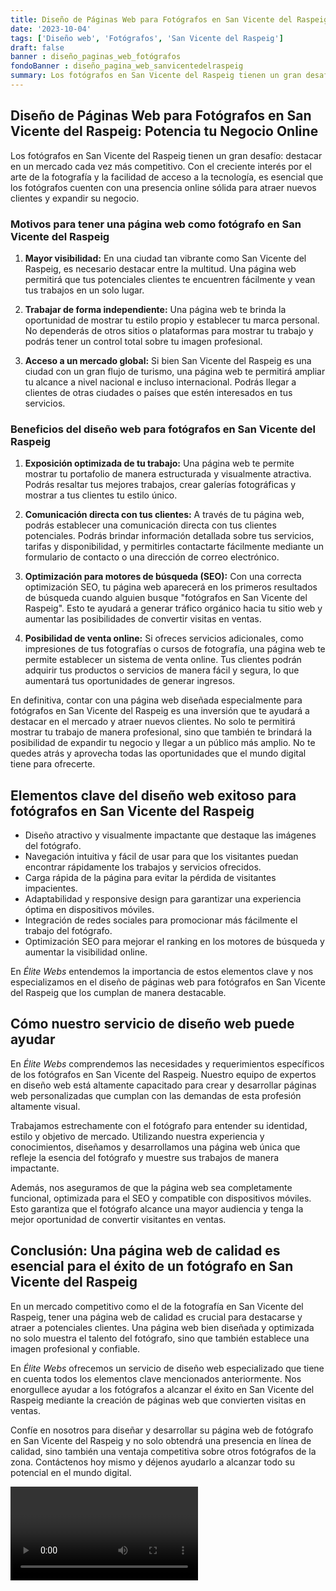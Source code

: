 ```yaml
---
title: Diseño de Páginas Web para Fotógrafos en San Vicente del Raspeig
date: '2023-10-04'
tags: ['Diseño web', 'Fotógrafos', 'San Vicente del Raspeig']
draft: false
banner : diseño_paginas_web_fotógrafos
fondoBanner : diseño_pagina_web_sanvicentedelraspeig
summary: Los fotógrafos en San Vicente del Raspeig tienen un gran desafío destacar en un mercado cada vez más competitivo. Con el creciente interés por el arte de la fotografía y la facilidad de acceso a la tecnología, es esencial que los fotógrafos cuenten con una presencia online sólida para atraer nuevos clientes y expandir su negocio.
---
```


## Diseño de Páginas Web para Fotógrafos en San Vicente del Raspeig: Potencia tu Negocio Online

Los fotógrafos en San Vicente del Raspeig tienen un gran desafío: destacar en un mercado cada vez más competitivo. Con el creciente interés por el arte de la fotografía y la facilidad de acceso a la tecnología, es esencial que los fotógrafos cuenten con una presencia online sólida para atraer nuevos clientes y expandir su negocio.

### Motivos para tener una página web como fotógrafo en San Vicente del Raspeig

1. **Mayor visibilidad:** En una ciudad tan vibrante como San Vicente del Raspeig, es necesario destacar entre la multitud. Una página web permitirá que tus potenciales clientes te encuentren fácilmente y vean tus trabajos en un solo lugar.

2. **Trabajar de forma independiente:** Una página web te brinda la oportunidad de mostrar tu estilo propio y establecer tu marca personal. No dependerás de otros sitios o plataformas para mostrar tu trabajo y podrás tener un control total sobre tu imagen profesional.

3. **Acceso a un mercado global:** Si bien San Vicente del Raspeig es una ciudad con un gran flujo de turismo, una página web te permitirá ampliar tu alcance a nivel nacional e incluso internacional. Podrás llegar a clientes de otras ciudades o países que estén interesados en tus servicios.

### Beneficios del diseño web para fotógrafos en San Vicente del Raspeig

1. **Exposición optimizada de tu trabajo:** Una página web te permite mostrar tu portafolio de manera estructurada y visualmente atractiva. Podrás resaltar tus mejores trabajos, crear galerías fotográficas y mostrar a tus clientes tu estilo único.

2. **Comunicación directa con tus clientes:** A través de tu página web, podrás establecer una comunicación directa con tus clientes potenciales. Podrás brindar información detallada sobre tus servicios, tarifas y disponibilidad, y permitirles contactarte fácilmente mediante un formulario de contacto o una dirección de correo electrónico.

3. **Optimización para motores de búsqueda (SEO):** Con una correcta optimización SEO, tu página web aparecerá en los primeros resultados de búsqueda cuando alguien busque "fotógrafos en San Vicente del Raspeig". Esto te ayudará a generar tráfico orgánico hacia tu sitio web y aumentar las posibilidades de convertir visitas en ventas.

4. **Posibilidad de venta online:** Si ofreces servicios adicionales, como impresiones de tus fotografías o cursos de fotografía, una página web te permite establecer un sistema de venta online. Tus clientes podrán adquirir tus productos o servicios de manera fácil y segura, lo que aumentará tus oportunidades de generar ingresos.

En definitiva, contar con una página web diseñada especialmente para fotógrafos en San Vicente del Raspeig es una inversión que te ayudará a destacar en el mercado y atraer nuevos clientes. No solo te permitirá mostrar tu trabajo de manera profesional, sino que también te brindará la posibilidad de expandir tu negocio y llegar a un público más amplio. No te quedes atrás y aprovecha todas las oportunidades que el mundo digital tiene para ofrecerte.

<GifSeo />

<Cta />

## Elementos clave del diseño web exitoso para fotógrafos en San Vicente del Raspeig

- Diseño atractivo y visualmente impactante que destaque las imágenes del fotógrafo.
- Navegación intuitiva y fácil de usar para que los visitantes puedan encontrar rápidamente los trabajos y servicios ofrecidos.
- Carga rápida de la página para evitar la pérdida de visitantes impacientes.
- Adaptabilidad y responsive design para garantizar una experiencia óptima en dispositivos móviles.
- Integración de redes sociales para promocionar más fácilmente el trabajo del fotógrafo.
- Optimización SEO para mejorar el ranking en los motores de búsqueda y aumentar la visibilidad online.

En *Élite Webs* entendemos la importancia de estos elementos clave y nos especializamos en el diseño de páginas web para fotógrafos en San Vicente del Raspeig que los cumplan de manera destacable.

## Cómo nuestro servicio de diseño web puede ayudar

En *Élite Webs* comprendemos las necesidades y requerimientos específicos de los fotógrafos en San Vicente del Raspeig. Nuestro equipo de expertos en diseño web está altamente capacitado para crear y desarrollar páginas web personalizadas que cumplan con las demandas de esta profesión altamente visual.

Trabajamos estrechamente con el fotógrafo para entender su identidad, estilo y objetivo de mercado. Utilizando nuestra experiencia y conocimientos, diseñamos y desarrollamos una página web única que refleje la esencia del fotógrafo y muestre sus trabajos de manera impactante.

Además, nos aseguramos de que la página web sea completamente funcional, optimizada para el SEO y compatible con dispositivos móviles. Esto garantiza que el fotógrafo alcance una mayor audiencia y tenga la mejor oportunidad de convertir visitantes en ventas.

## Conclusión: Una página web de calidad es esencial para el éxito de un fotógrafo en San Vicente del Raspeig

En un mercado competitivo como el de la fotografía en San Vicente del Raspeig, tener una página web de calidad es crucial para destacarse y atraer a potenciales clientes. Una página web bien diseñada y optimizada no solo muestra el talento del fotógrafo, sino que también establece una imagen profesional y confiable.

En *Élite Webs* ofrecemos un servicio de diseño web especializado que tiene en cuenta todos los elementos clave mencionados anteriormente. Nos enorgullece ayudar a los fotógrafos a alcanzar el éxito en San Vicente del Raspeig mediante la creación de páginas web que convierten visitas en ventas.

Confíe en nosotros para diseñar y desarrollar su página web de fotógrafo en San Vicente del Raspeig y no solo obtendrá una presencia en línea de calidad, sino también una ventaja competitiva sobre otros fotógrafos de la zona. Contáctenos hoy mismo y déjenos ayudarlo a alcanzar todo su potencial en el mundo digital.

<Video />

<CtaBot job='Fotógrafos' city='San Vicente del Raspeig'/>

<Gmaps query='San Vicente del Raspeig+españa+maps' />